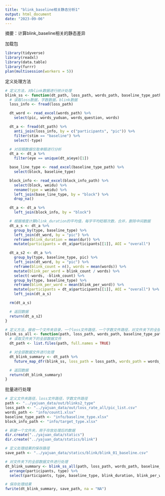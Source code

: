 ```yaml
---
title: "blink_baseline相关静态分析1"
output: html_document
date: "2023-09-06"
---
```

摘要：计算blink_baseline相关的静态差异

加载包
```r
library(tidyverse)
library(readxl)
library(data.table)
library(furrr)
plan(multisession(workers = 5))
```

定义处理方法
```r
# 定义方法，对blink数据进行统计处理
blink_ss <- function(dt_path, loss_path, words_path, baseline_type_path, block_info_path) {
  # 读取loss数据，字数数据，blink数据
  loss_info <- fread(loss_path)

  dt_word <- read_excel(words_path) %>%
    select(pic, words_yuduan, words_question, words)

  dt_a <- fread(dt_path) %>%
    anti_join(loss_info, by = c("participants", "pic")) %>%
    filter(stim == "baseline") %>%
    select(-type)

  # 对双眼数据仅取单眼进行分析
  dt_a <- dt_a %>%
    filter(eye == unique(dt_a$eye)[1])

  base_line_type <- read_excel(baseline_type_path) %>%
    select(block, baseline_type)

  block_info <- read_excel(block_info_path) %>%
    select(block, weidu) %>%
    rename(type = weidu) %>%
    left_join(base_line_type, by = "block") %>%
    drop_na()

  dt_a <- dt_a %>%
    left_join(block_info, by = "block")

  # 根据维度计算blink_duration的平均值，每字平均眨眼次数，合并，删除中间数据
  dt_a_s <- dt_a %>%
    group_by(type, baseline_type) %>%
    left_join(dt_word, by = "pic") %>%
    reframe(blink_duration = mean(dur)) %>%
    mutate(participants = dt_a$participants[[1]], AOI = "overall")

  dt_a_s2 <- dt_a %>%
    group_by(type, baseline_type, pic) %>%
    left_join(dt_word, by = "pic") %>%
    reframe(blink_count = n(), words = mean(words)) %>%
    mutate(blink_per_word = blink_count / words) %>%
    select(-words, -blink_count) %>%
    group_by(type, baseline_type) %>%
    reframe(blink_per_word = mean(blink_per_word)) %>%
    mutate(participants = dt_a$participants[[1]], AOI = "overall") %>%
    left_join(dt_a_s)

  rm(dt_a_s)

  # 返回数据
  return(dt_a_s2)
}

# 定义方法，接收一个文件夹目录，一个loss文件路径，一个字数文件路径，对文件夹下的全部数据文件通过blink_ss函数进行处理，返回一个合并的数据。
blink_ss_all <- function(path, loss_path, words_path, baseline_type_path, block_info_path) {
  # 读取文件夹下的全部数据文件
  dt_path <- list.files(path, full.names = TRUE)

  # 对全部数据文件进行处理
  dt_blink_summary <- dt_path %>%
    future_map_dfr(blink_ss, loss_path = loss_path, words_path = words_path, baseline_type_path = baseline_type_path, block_info_path = block_info_path)

  # 返回数据
  return(dt_blink_summary)
}
```

批量进行处理
```r
# 定义文件夹路径，loss文件路径，字数文件路径
path <- "../yajuan_data/out/blinks2_type"
loss_path <- "../yajuan_data/out/loss_rate_all/pic_list.csv"
words_path <- "info/count1.xlsx"
baseline_type_path <- "info/baseline_type.xlsx"
block_info_path <- "info/target_type.xlsx"

# 新建一个文件夹，用于存放处理后的数据
dir.create("../yajuan_data/statics")
dir.create("../yajuan_data/statics/blink")

# 定义处理结果的保存路径
save_path <- "../yajuan_data/statics/blink/blink_01_baseline.csv"

# 对文件夹下的全部数据文件进行处理
dt_blink_summary <- blink_ss_all(path, loss_path, words_path, baseline_type_path, block_info_path) %>%
  arrange(participants, type) %>%
  select(participants, type, baseline_type, blink_duration, blink_per_word)

# 保存处理结果
fwrite(dt_blink_summary, save_path, na = "NA")
```



